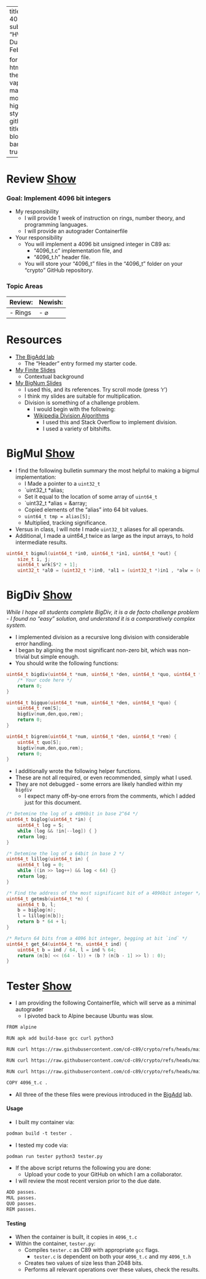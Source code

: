 <style>
  * {
    background-repeat: no-repeat;
    background-attachment: fixed;
  }
</style>

<script>
  [].forEach.call(document.querySelectorAll(".btn[data-bs-toggle='collapse']"), ($btn) => $btn.onmouseup = () => setTimeout(() => $btn.innerText = $btn.attributes["aria-expanded"].value === "true" ? "Hide" : "Show", 0))
</script>

---
title: 4096_t
subtitle: "HW 0x5: Due Th, Feb 27"

format: 
  html:
    theme: vapor
    mainfont: monospace
    highlight-style: github
    title-block-banner: true
---

# Review&nbsp;<a class="btn btn-primary" data-bs-toggle="collapse" href="#review" role="button" aria-expanded="false" aria-controls="review">Show</a>

::: {#review .collapse .multi-collapse}

### Goal: Implement 4096 bit integers
- My responsibility
  - I will provide 1 week of instruction on rings, number theory, and programming languages.
  - I will provide an autograder Containerfile
- Your responsibility
  - You will implement a 4096 bit unsigned integer in C89 as:
    - "4096_t.c" implementation file, and
    - "4096_t.h" header file.
  - You will store your "4096_t" files in the "4096_t" folder on your "crypto" GitHub repository.
  
### Topic Areas

|Review:    | Newish:    |
| --------- | ---------- |
|- Rings    | - $\varnothing$      |

# Resources

- [The BigAdd lab](bigadd.html)
    - The "Header" entry formed my starter code.
- [My Finite Slides](finite.html)
    - Contextual background
- [My BigNum Slides](bignum.html)
  - I used this, and its references. Try scroll mode (press 'r')
  - I think my slides are suitable for multiplication.
  - Division is something of a challenge problem. 
    - I would begin with the following:
    - [Wikipedia Division Algorithms](https://en.wikipedia.org/wiki/Division_algorithm)
        - I used this and Stack Overflow to implement division.
        - I used a variety of bitshifts.

:::

# BigMul&nbsp;<a class="btn btn-primary" data-bs-toggle="collapse" href="#bigmul" role="button" aria-expanded="false" aria-controls="bigmul">Show</a>

::: {#bigmul .collapse .multi-collapse}

- I find the following bulletin summary the most helpful to making a bigmul implementation:
    - I Made a pointer to a `uint32_t`
    - `uint32_t *alias;
    - Set it equal to the location of some array of `uint64_t`
    - `uint32_t *alias = &array;
    - Copied elements of the "alias" into 64 bit values.
    - `uint64_t tmp = alias[5];`
    - Multiplied, tracking significance.
- Versus in class, I will note I made `uint32_t` aliases for all operands.
- Additional, I made a uint64_t twice as large as the input arrays, to hold intermediate results.

```.C
uint64_t bigmul(uint64_t *in0, uint64_t *in1, uint64_t *out) {
    size_t i, j;
    uint64_t wrk[S*2 + 1];
    uint32_t *al0 = (uint32_t *)in0, *al1 = (uint32_t *)in1 , *alw = (uint32_t *)wrk, *alo = (uint32_t *)out;
```

:::

# BigDiv&nbsp;<a class="btn btn-primary" data-bs-toggle="collapse" href="#bigdiv" role="button" aria-expanded="false" aria-controls="bigdiv">Show</a>

::: {#bigdiv .collapse .multi-collapse}

*While I hope all students complete BigDiv, it is a de facto challenge problem - I found no "easy" solution, and understand it is a comparatively complex system.*

- I implemented division as a recursive long division with considerable error handling.
- I began by aligning the most significant non-zero bit, which was non-trivial but simple enough.
- You should write the following functions:

```.C
uint64_t bigdiv(uint64_t *num, uint64_t *den, uint64_t *quo, uint64_t *rem) {
    /* Your code here */
    return 0;
}

uint64_t bigquo(uint64_t *num, uint64_t *den, uint64_t *quo) {
    uint64_t rem[S];
    bigdiv(num,den,quo,rem);
    return 0;
}

uint64_t bigrem(uint64_t *num, uint64_t *den, uint64_t *rem) {
    uint64_t quo[S];
    bigdiv(num,den,quo,rem);
    return 0;
}
```

- I additionally wrote the following helper functions.
- These are not all required, or even recommended, simply what I used.
- They are not debugged - some errors are likely handled within my `bigdiv`
    - I expect many off-by-one errors from the comments, which I added just for this document.

```.C
/* Detemine the log of a 4096bit in base 2^64 */
uint64_t biglog(uint64_t *in) {
    uint64_t log = S;
    while (log && !in[--log]) { }
    return log;
}

/* Detemine the log of a 64bit in base 2 */
uint64_t lillog(uint64_t in) {
    uint64_t log = 0;
    while ((in >> log++) && log < 64) {}
    return log;
}

/* Find the address of the most significant bit of a 4096bit integer */
uint64_t getmsb(uint64_t *n) {
    uint64_t b, l;
    b = biglog(n);
    l = lillog(n[b]);
    return b * 64 + l;
}

/* Return 64 bits from a 4096 bit integer, begging at bit `ind` */
uint64_t get_64(uint64_t *n, uint64_t ind) {
    uint64_t b = ind / 64, l = ind % 64;
    return (n[b] << (64 - l)) + (b ? (n[b - 1] >> l) : 0);
}
```

:::

# Tester&nbsp;<a class="btn btn-primary" data-bs-toggle="collapse" href="#tester" role="button" aria-expanded="false" aria-controls="tester">Show</a>

::: {#tester .collapse .multi-collapse}

- I am providing the following Containerfile, which will serve as a minimal autograder
    - I pivoted back to Alpine because Ubuntu was slow.

```.email
FROM alpine 

RUN apk add build-base gcc curl python3

RUN curl https://raw.githubusercontent.com/cd-c89/crypto/refs/heads/main/4096_t/4096_t.h -o 4096_t.h

RUN curl https://raw.githubusercontent.com/cd-c89/crypto/refs/heads/main/4096_t/tester.c -o tester.c

RUN curl https://raw.githubusercontent.com/cd-c89/crypto/refs/heads/main/4096_t/tester.py -o tester.py

COPY 4096_t.c .
```

- All three of the these files were previous introduced in the [BigAdd](./bigadd.html]) lab.

#### Usage

- I built my container via:

```email
podman build -t tester .
```

- I tested my code via:

```email
podman run tester python3 tester.py
```

- If the above script returns the following you are done:
    - Upload your code to your GitHub on which I am a collaborator.
- I will review the most recent version prior to the due date.
```email
ADD passes.
MUL passes.
QUO passes.
REM passes.
```

#### Testing

-   When the container is built, it copies in `4096_t.c`
-   Within the container, `tester.py`:
    -   Compiles `tester.c` as C89 with appropriate `gcc` flags.
        -   `tester.c` is dependent on both your `4096_t.c` and my `4096_t.h`
    -   Creates two values of size less than 2048 bits.
    -   Performs all relevant operations over these values, check the results.

:::